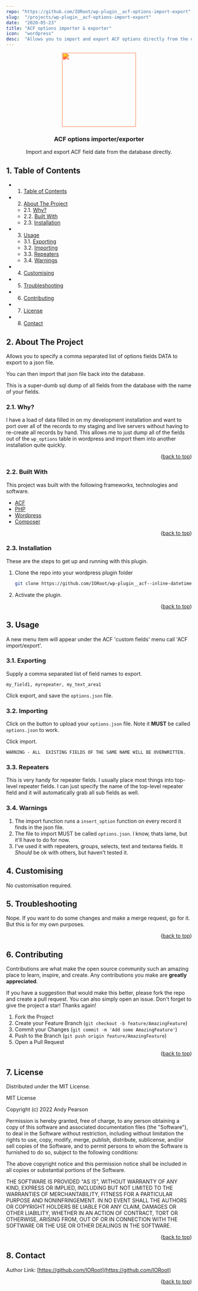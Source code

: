 ```yaml
---
repo: "https://github.com/IORoot/wp-plugin__acf-options-import-export"
slug:  "/projects/wp-plugin__acf-options-import-export"
date:  "2020-05-23"
title: "ACF options importer & exporter"
icon:  "wordpress"
desc:  "Allows you to import and export ACF options directly from the database. CAUTION, this is very dangerous!"
---
```




<div id="top"></div>

<div align="center">

<div style="filter: invert(12%) sepia(98%) saturate(3405%) hue-rotate(334deg) brightness(99%) contrast(98%);">
<img src="https://cdn.jsdelivr.net/npm/@mdi/svg@6.7.96/svg/swap-vertical-bold.svg" style="width:200px;"/>
</div>

<h3 align="center">ACF options importer/exporter</h3>

<p align="center">
    Import and export ACF field date from the database directly.
</p>    
</div>

##  1. <a name='TableofContents'></a>Table of Contents


* 1. [Table of Contents](#TableofContents)
* 2. [About The Project](#AboutTheProject)
	* 2.1. [Why?](#Why)
	* 2.2. [Built With](#BuiltWith)
	* 2.3. [Installation](#Installation)
* 3. [Usage](#Usage)
	* 3.1. [Exporting](#Exporting)
	* 3.2. [Importing](#Importing)
	* 3.3. [Repeaters](#Repeaters)
	* 3.4. [Warnings](#Warnings)
* 4. [ Customising](#Customising)
* 5. [Troubleshooting](#Troubleshooting)
* 6. [Contributing](#Contributing)
* 7. [License](#License)
* 8. [Contact](#Contact)




##  2. <a name='AboutTheProject'></a>About The Project

Allows you to specify a comma separated list of options fields DATA to export to a json file.

You can then import that json file back into the database.

This is a super-dumb sql dump of all fields from the database with the name of your fields.

###  2.1. <a name='Why'></a>Why?

I have a load of data filled in on my development installation and want to port over all of the
records to my staging and live servers without having to re-create all records by hand. This
allows me to just dump all of the fields out of the `wp_options` table in wordpress and import
them into another installation quite quickly.

<p align="right">(<a href="#top">back to top</a>)</p>



###  2.2. <a name='BuiltWith'></a>Built With

This project was built with the following frameworks, technologies and software.

* [ACF](https://www.advancedcustomfields.com/)
* [PHP](https://php.net/)
* [Wordpress](https://wordpress.org/)
* [Composer](https://getcomposer.org/)

<p align="right">(<a href="#top">back to top</a>)</p>



###  2.3. <a name='Installation'></a>Installation

These are the steps to get up and running with this plugin.

1. Clone the repo into your wordpress plugin folder
    ```sh
    git clone https://github.com/IORoot/wp-plugin__acf--inline-datetime-field ./wp-content/plugins/acf_datetime_inline
    ```
1. Activate the plugin.


<p align="right">(<a href="#top">back to top</a>)</p>



##  3. <a name='Usage'></a>Usage

A new menu item will appear under the ACF 'custom fields' menu call 'ACF import/export'.

###  3.1. <a name='Exporting'></a>Exporting

Supply a comma separated list of field names to export.

```
my_field1, myrepeater, my_text_area1
```

Click export, and save the `options.json` file.

###  3.2. <a name='Importing'></a>Importing

Click on the button to upload your `options.json` file. Note it **MUST** be called `options.json` to work.

Click import.

    WARNING - ALL  EXISTING FIELDS OF THE SAME NAME WILL BE OVERWRITTEN.

###  3.3. <a name='Repeaters'></a>Repeaters

This is very handy for repeater fields. I usually place most things into top-level repeater fields. 
I can just specify the name of the top-level repeater field and it will automatically grab all
sub fields as well.

###  3.4. <a name='Warnings'></a>Warnings

1. The import function runs a `insert_option` function on every record it finds in the json file.
2. The file to import MUST be called `options.json`. I know, thats lame, but it'll have to do for now.
3. I've used it with repeaters, groups, selects, text and textarea fields. It *Should* be ok with others, but haven't tested it.


##  4. <a name='Customising'></a> Customising

No customisation required.

##  5. <a name='Troubleshooting'></a>Troubleshooting

Nope. If you want to do some changes and make a merge request, go for it. But this is for my own purposes.

<p align="right">(<a href="#top">back to top</a>)</p>


##  6. <a name='Contributing'></a>Contributing

Contributions are what make the open source community such an amazing place to learn, inspire, and create. Any contributions you make are **greatly appreciated**.

If you have a suggestion that would make this better, please fork the repo and create a pull request. You can also simply open an issue.
Don't forget to give the project a star! Thanks again!

1. Fork the Project
2. Create your Feature Branch (`git checkout -b feature/AmazingFeature`)
3. Commit your Changes (`git commit -m 'Add some AmazingFeature'`)
4. Push to the Branch (`git push origin feature/AmazingFeature`)
5. Open a Pull Request

<p align="right">(<a href="#top">back to top</a>)</p>



##  7. <a name='License'></a>License

Distributed under the MIT License.

MIT License

Copyright (c) 2022 Andy Pearson

Permission is hereby granted, free of charge, to any person obtaining a copy
of this software and associated documentation files (the "Software"), to deal
in the Software without restriction, including without limitation the rights
to use, copy, modify, merge, publish, distribute, sublicense, and/or sell
copies of the Software, and to permit persons to whom the Software is
furnished to do so, subject to the following conditions:

The above copyright notice and this permission notice shall be included in all
copies or substantial portions of the Software.

THE SOFTWARE IS PROVIDED "AS IS", WITHOUT WARRANTY OF ANY KIND, EXPRESS OR
IMPLIED, INCLUDING BUT NOT LIMITED TO THE WARRANTIES OF MERCHANTABILITY,
FITNESS FOR A PARTICULAR PURPOSE AND NONINFRINGEMENT. IN NO EVENT SHALL THE
AUTHORS OR COPYRIGHT HOLDERS BE LIABLE FOR ANY CLAIM, DAMAGES OR OTHER
LIABILITY, WHETHER IN AN ACTION OF CONTRACT, TORT OR OTHERWISE, ARISING FROM,
OUT OF OR IN CONNECTION WITH THE SOFTWARE OR THE USE OR OTHER DEALINGS IN THE
SOFTWARE.

<p align="right">(<a href="#top">back to top</a>)</p>



##  8. <a name='Contact'></a>Contact

Author Link: [https://github.com/IORoot](https://github.com/IORoot)

<p align="right">(<a href="#top">back to top</a>)</p>
